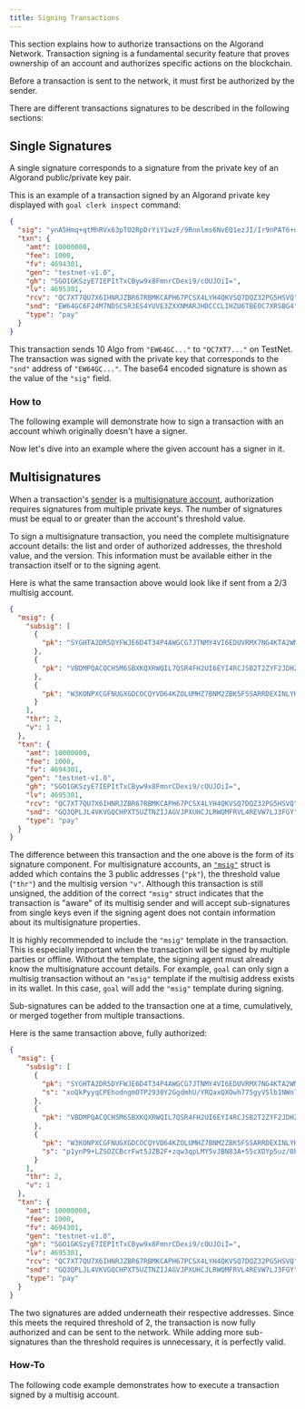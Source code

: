 ```yaml
---
title: Signing Transactions
---
```



This section explains how to authorize transactions on the Algorand Network. Transaction signing is a fundamental security feature that proves ownership of an account and authorizes specific actions on the blockchain.

Before a transaction is sent to the network, it must first be authorized by the sender.

There are different transactions signatures to be described in the following sections:

## Single Signatures

A single signature corresponds to a signature from the private key of an Algorand public/private key pair.

<LinkCard
  title='Keys & Signing'
  href='/concepts/accounts/keys-signing'
  description='Learn more about Algorand public/private key pairs and how they are used for signing.'
/>

This is an example of a transaction signed by an Algorand private key displayed with `goal clerk inspect` command:

```json
{
  "sig": "ynA5Hmq+qtMhRVx63pTO2RpDrYiY1wzF/9Rnnlms6NvEQ1ezJI/Ir9nPAT6+u+K8BQ32pplVrj5NTEMZQqy9Dw==",
  "txn": {
    "amt": 10000000,
    "fee": 1000,
    "fv": 4694301,
    "gen": "testnet-v1.0",
    "gh": "SGO1GKSzyE7IEPItTxCByw9x8FmnrCDexi9/cOUJOiI=",
    "lv": 4695301,
    "rcv": "QC7XT7QU7X6IHNRJZBR67RBMKCAPH67PCSX4LYH4QKVSQ7DQZ32PG5HSVQ",
    "snd": "EW64GC6F24M7NDSC5R3ES4YUVE3ZXXNMARJHDCCCLIHZU6TBEOC7XRSBG4",
    "type": "pay"
  }
}
```

This transaction sends 10 Algo from `"EW64GC..."` to `"QC7XT7..."` on TestNet. The transaction was signed with the private key that corresponds to the `"snd"` address of `"EW64GC..."`. The base64 encoded signature is shown as the value of the `"sig"` field.

### How to

The following example will demonstrate how to sign a transaction with an account whiwh originally doesn't have a signer.

<Tabs syncKey='lang'>
  <TabItem label='TypeScript' icon='seti:typescript'>
    <RemoteCode
      src='https://raw.githubusercontent.com/algorandfoundation/devportal-code-examples/refs/heads/main/projects/typescript-examples/algokit-utils-ts/transactions/signing-transactions.ts'
      snippet='TRANSACTION_WITH_NO_SIGNER'
      lang='ts'
      title='Signing-Transactions'
      frame='none'
    />
  </TabItem>
  <TabItem label='Python' icon='seti:python'>
    <RemoteCode
      src='https://raw.githubusercontent.com/algorandfoundation/devportal-code-examples/refs/heads/main/projects/python-examples/algokit_utils_py_examples/transactions/signing_transactions.py'
      snippet='TRANSACTION_WITH_NO_SIGNER'
      lang='py'
      title='Signing-Transactions'
      frame='none'
    />
  </TabItem>
</Tabs>

Now let's dive into an example where the given account has a signer in it.

<Tabs syncKey='lang'>
  <TabItem label='TypeScript' icon='seti:typescript'>
    <RemoteCode
      src='https://raw.githubusercontent.com/algorandfoundation/devportal-code-examples/refs/heads/main/projects/typescript-examples/algokit-utils-ts/transactions/signing-transactions.ts'
      snippet='TRANSACTION_WITH_SIGNER'
      lang='ts'
      title='Signing-Transactions-with-signer'
      frame='none'
    />
  </TabItem>
  <TabItem label='Python' icon='seti:python'>
    <RemoteCode
      src='https://raw.githubusercontent.com/algorandfoundation/devportal-code-examples/refs/heads/main/projects/python-examples/algokit_utils_py_examples/transactions/signing_transactions.py'
      snippet='TRANSACTION_WITH_SIGNER'
      lang='py'
      title='Signing-Transactions-with-signer'
      frame='none'
    />
  </TabItem>
</Tabs>

## Multisignatures

When a transaction's [sender](/concepts/transactions/reference#sender) is a [multisignature account](/concepts/accounts/overview), authorization requires signatures from multiple private keys. The number of signatures must be equal to or greater than the account's threshold value.

To sign a multisignature transaction, you need the complete multisignature account details: the list and order of authorized addresses, the threshold value, and the version. This information must be available either in the transaction itself or to the signing agent.

<LinkCard
  title='Multisignature Accounts'
  href='/concepts/accounts/overview'
  description='Learn how to configure and manage multisignature accounts on Algorand.'
/>

Here is what the same transaction above would look like if sent from a 2/3 multisig account.

```json
{
  "msig": {
    "subsig": [
      {
        "pk": "SYGHTA2DR5DYFWJE6D4T34P4AWGCG7JTNMY4VI6EDUVRMX7NG4KTA2WMDA"
      },
      {
        "pk": "VBDMPQACQCH5M6SBXKQXRWQIL7QSR4FH2UI6EYI4RCJSB2T2ZYF2JDHZ2Q"
      },
      {
        "pk": "W3KONPXCGFNUGXGDCOCQYVD64KZOLUMHZ7BNM2ZBK5FSSARRDEXINLYHPI"
      }
    ],
    "thr": 2,
    "v": 1
  },
  "txn": {
    "amt": 10000000,
    "fee": 1000,
    "fv": 4694301,
    "gen": "testnet-v1.0",
    "gh": "SGO1GKSzyE7IEPItTxCByw9x8FmnrCDexi9/cOUJOiI=",
    "lv": 4695301,
    "rcv": "QC7XT7QU7X6IHNRJZBR67RBMKCAPH67PCSX4LYH4QKVSQ7DQZ32PG5HSVQ",
    "snd": "GQ3QPLJL4VKVGQCHPXT5UZTNZIJAGVJPXUHCJLRWQMFRVL4REVW7LJ3FGY",
    "type": "pay"
  }
}
```

The difference between this transaction and the one above is the form of its signature component. For multisignature accounts, an [`"msig"`](/concepts/transactions/reference#msig) struct is added which contains the 3 public addresses (`"pk"`), the threshold value (`"thr"`) and the multisig version `"v"`. Although this transaction is still unsigned, the addition of the correct `"msig"` struct indicates that the transaction is "aware" of its multisig sender and will accept sub-signatures from single keys even if the signing agent does not contain information about its multisignature properties.

It is highly recommended to include the `"msig"` template in the transaction. This is especially important when the transaction will be signed by multiple parties or offline. Without the template, the signing agent must already know the multisignature account details. For example, `goal` can only sign a multisig transaction without an `"msig"` template if the multisig address exists in its wallet. In this case, `goal` will add the `"msig"` template during signing.

Sub-signatures can be added to the transaction one at a time, cumulatively, or merged together from multiple transactions.

Here is the same transaction above, fully authorized:

```json
{
  "msig": {
    "subsig": [
      {
        "pk": "SYGHTA2DR5DYFWJE6D4T34P4AWGCG7JTNMY4VI6EDUVRMX7NG4KTA2WMDA",
        "s": "xoQkPyyqCPEhodngmOTP2930Y2GgdmhU/YRQaxQXOwh775gyVSlb1NWn70KFRZvZU96cMtq6TXW+r4sK/lXBCQ=="
      },
      {
        "pk": "VBDMPQACQCH5M6SBXKQXRWQIL7QSR4FH2UI6EYI4RCJSB2T2ZYF2JDHZ2Q"
      },
      {
        "pk": "W3KONPXCGFNUGXGDCOCQYVD64KZOLUMHZ7BNM2ZBK5FSSARRDEXINLYHPI",
        "s": "p1ynP9+LZSOZCBcrFwt5JZB2F+zqw3qpLMY5vJBN83A+55cXDYp5uz/0b+vC0VKEKw+j+bL2TzKSL6aTESlDDw=="
      }
    ],
    "thr": 2,
    "v": 1
  },
  "txn": {
    "amt": 10000000,
    "fee": 1000,
    "fv": 4694301,
    "gen": "testnet-v1.0",
    "gh": "SGO1GKSzyE7IEPItTxCByw9x8FmnrCDexi9/cOUJOiI=",
    "lv": 4695301,
    "rcv": "QC7XT7QU7X6IHNRJZBR67RBMKCAPH67PCSX4LYH4QKVSQ7DQZ32PG5HSVQ",
    "snd": "GQ3QPLJL4VKVGQCHPXT5UZTNZIJAGVJPXUHCJLRWQMFRVL4REVW7LJ3FGY",
    "type": "pay"
  }
}
```

The two signatures are added underneath their respective addresses. Since this meets the required threshold of 2, the transaction is now fully authorized and can be sent to the network. While adding more sub-signatures than the threshold requires is unnecessary, it is perfectly valid.

### How-To

The following code example demonstrates how to execute a transaction signed by a multisig account.

<Tabs syncKey='lang'>
  <TabItem label='TypeScript' icon='seti:typescript'>
    <RemoteCode
      src='https://raw.githubusercontent.com/algorandfoundation/devportal-code-examples/refs/heads/main/projects/typescript-examples/algokit-utils-ts/transactions/signing-transactions.ts'
      snippet='MULTISIG_SIGNING_TRANSACTIONS'
      lang='ts'
      title='Signing-Transactions-multisig'
      frame='none'
    />
  </TabItem>
  <TabItem label='Python' icon='seti:python'>
    <RemoteCode
      src='https://raw.githubusercontent.com/algorandfoundation/devportal-code-examples/refs/heads/main/projects/python-examples/algokit_utils_py_examples/transactions/signing_transactions.py'
      snippet='MULTISIG_SIGNING_TRANSACTIONS'
      lang='py'
      title='Signing-Transactions-multisig'
      frame='none'
    />
  </TabItem>
</Tabs>
